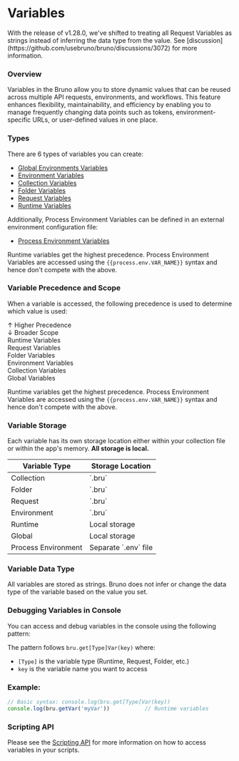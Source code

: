 
# Variables

<Callout type="warning" emoji="">
  With the release of v1.28.0, we've shifted to treating all Request Variables
  as strings instead of inferring the data type from the value. See
  [discussion](https://github.com/usebruno/bruno/discussions/3072) for more
  information.
</Callout>

### Overview

Variables in the Bruno allow you to store dynamic values that can be reused across multiple API requests, environments, and workflows. This feature enhances flexibility, maintainability, and efficiency by enabling you to manage frequently changing data points such as tokens, environment-specific URLs, or user-defined values in one place.

### Types

There are 6 types of variables you can create:

- [Global Environments Variables](./global-environment-variables.mdx)
- [Environment Variables](./environment-variables.mdx)
- [Collection Variables](./collection-variables.mdx)
- [Folder Variables](./folder-variables.mdx)
- [Request Variables](./request-variables.mdx)
- [Runtime Variables](./runtime-variables.mdx)

Additionally, Process Environment Variables can be defined in an external environment configuration file:

- [Process Environment Variables](./process-env.mdx)

Runtime variables get the highest precedence. Process Environment Variables are accessed using the `{{process.env.VAR_NAME}}` syntax and hence don't compete with the above.

### Variable Precedence and Scope

When a variable is accessed, the following precedence is used to determine which value is used:

<div style={{ display: 'flex', justifyContent: 'center', fontFamily: 'sans-serif', marginTop: '2em', width: '100%' }}>
  <div style={{ display: 'flex', alignItems: 'flex-start', position: 'relative', width: '420px' }}>
    <div style={{ position: 'absolute', left: '-120px', top: 0, height: '100%', display: 'flex', flexDirection: 'column', justifyContent: 'space-between', fontSize: '0.85em', color: '#555', textAlign: 'right', width: '120px' }}>
      <div style={{ paddingRight: '10px' }}>↑ Higher Precedence</div>
      <div style={{ paddingRight: '10px' }}>↓ Broader Scope</div>
    </div>
    <div style={{ display: 'flex', flexDirection: 'column', alignItems: 'center', width: '300px' }}>
      <div style={{ fontWeight: 'bold', backgroundColor: '#e07f00', color: 'white', padding: '8px', width: '200px', borderRadius: '6px' }}>Runtime Variables</div>
      <div style={{ marginTop: '6px', backgroundColor: '#e88f1a', color: 'white', padding: '8px', width: '220px', borderRadius: '6px' }}>Request Variables</div>
      <div style={{ marginTop: '6px', backgroundColor: '#ee9f33', color: 'white', padding: '8px', width: '240px', borderRadius: '6px' }}>Folder Variables</div>
      <div style={{ marginTop: '6px', backgroundColor: '#f4aa4a', color: 'black', padding: '8px', width: '260px', borderRadius: '6px' }}>Environment Variables</div>
      <div style={{ marginTop: '6px', backgroundColor: '#f6b45d', color: 'black', padding: '8px', width: '280px', borderRadius: '6px' }}>Collection Variables</div>
      <div style={{ marginTop: '6px', backgroundColor: '#f8be70', color: 'black', padding: '8px', width: '300px', borderRadius: '6px' }}>Global Variables</div>
    </div>
  </div>
</div>

Runtime variables get the highest precedence. Process Environment Variables are accessed using the `{{process.env.VAR_NAME}}` syntax and hence don't compete with the above.

### Variable Storage

Each variable has its own storage location either within your collection file or within the app's memory. **All storage is local.**

<div style={{ display: 'flex', justifyContent: 'center', marginTop: '2em' }}>
  <table style={{ borderCollapse: 'collapse', width: '600px', fontFamily: 'sans-serif', border: '1px solid #ddd' }}>
    <thead>
      <tr style={{ backgroundColor: '#f4aa4a', color: 'white' }}>
        <th style={{ textAlign: 'left', padding: '8px', border: '1px solid #ddd', width: '50%' }}>Variable Type</th>
        <th style={{ textAlign: 'left', padding: '8px', border: '1px solid #ddd', width: '50%' }}>Storage Location</th>
      </tr>
    </thead>
    <tbody>
      <tr>
        <td style={{ padding: '8px', border: '1px solid #ddd', width: '50%' }}>Collection</td>
        <td style={{ padding: '8px', border: '1px solid #ddd', width: '50%' }}>`<collection-name>.bru`</td>
      </tr>
      <tr>
        <td style={{ padding: '8px', border: '1px solid #ddd', width: '50%' }}>Folder</td>
        <td style={{ padding: '8px', border: '1px solid #ddd', width: '50%' }}>`<folder-name>.bru`</td>
      </tr>
      <tr>
        <td style={{ padding: '8px', border: '1px solid #ddd', width: '50%' }}>Request</td>
        <td style={{ padding: '8px', border: '1px solid #ddd', width: '50%' }}>`<request-name>.bru`</td>
      </tr>
      <tr>
        <td style={{ padding: '8px', border: '1px solid #ddd', width: '50%' }}>Environment</td>
        <td style={{ padding: '8px', border: '1px solid #ddd', width: '50%' }}>`<env-name>.bru`</td>
      </tr>
      <tr>
        <td style={{ padding: '8px', border: '1px solid #ddd', width: '50%' }}>Runtime</td>
        <td style={{ padding: '8px', border: '1px solid #ddd', width: '50%' }}>Local storage</td>
      </tr>
      <tr>
        <td style={{ padding: '8px', border: '1px solid #ddd', width: '50%' }}>Global</td>
        <td style={{ padding: '8px', border: '1px solid #ddd', width: '50%' }}>Local storage</td>
      </tr>
      <tr style={{ backgroundColor: 'rgba(128, 128, 128, 0.1)' }}>
        <td style={{ padding: '8px', border: '1px solid #ddd', width: '50%' }}>Process Environment</td>
        <td style={{ padding: '8px', border: '1px solid #ddd', width: '50%', fontStyle: 'italic' }}>Separate `.env` file</td>
      </tr>
    </tbody>
  </table>
</div>


### Variable Data Type

All variables are stored as strings. Bruno does not infer or change the data type of the variable based on the value you set.

### Debugging Variables in Console

You can access and debug variables in the console using the following pattern:

The pattern follows `bru.get[Type]Var(key)` where:
- `[Type]` is the variable type (Runtime, Request, Folder, etc.)
- `key` is the variable name you want to access

### Example: 

```javascript
// Basic syntax: console.log(bru.get[Type]Var(key))
console.log(bru.getVar('myVar'))           // Runtime variables
```

### Scripting API

Please see the [Scripting API](/scripting/javascript-reference#collection-variables) for more information on how to access variables in your scripts.
